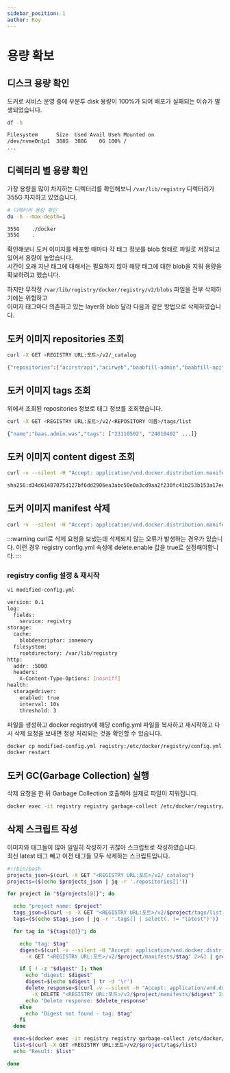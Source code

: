 ```yaml
---
sidebar_position: 1
author: Roy
---
```



# 용량 확보

## 디스크 용량 확인

도커로 서비스 운영 중에 <UnderLine>우분투 disk 용량이 100%</UnderLine>가 되어 배포가 실패되는 이슈가 발생되었습니다.

```bash {3-5}
df -h

Filesystem      Size  Used Avail Use% Mounted on
/dev/nvme0n1p1  388G  388G    0G 100% /
...
```

## 디렉터리 별 용량 확인

가장 용량을 많이 차지하는 디렉터리를 확인해보니 `/var/lib/registry` 디렉터리가 <UnderLine>355G</UnderLine> 차지하고 있었습니다.

```bash {4-5}
# 디렉터리 용량 확인
du -h --max-depth=1

355G	./docker
355G	.
```

확인해보니 <Highlight>도커 이미지를 배포할 때마다 각 태그 정보를 blob 형태로 파일로 저장되고 있어서 용량이 높았습니다.</Highlight><br/>
시간이 오래 지난 태그에 대해서는 필요하지 않아 해당 태그에 대한 blob을 지워 용량을 확보하려고 했습니다.<br/>

하지만 무작정 `/var/lib/registry/docker/registry/v2/blobs` 파일을 전부 삭제하기에는 위험하고<br/>
이미지 태그마다 의존하고 있는 layer와 blob 달라 다음과 같은 방법으로 삭제하였습니다.

## 도커 이미지 repositories 조회

```bash {3-5}
curl -X GET <REGISTRY URL:포트>/v2/_catalog

{"repositories":["acirstrapi","acirweb","baabfill-admin","baabfill-api","baabfill-web","baas.admin.was","baas.badd.was","baas.badd.web","baas.cwcar.web","baas.evking.app","baas.evking.was","baas.evking.web","baas.springbatch.was","baas.subcal.api","baas.subcal.web","badd.api","batchserver","chronograf","convertserver","csms-backend","csms-frontend","csms-websocket","ems-batch","ems-bridge","ems-schedule-batch","ems-statics-batch","ems.web.was","ev-data-compressor","ev_simulation","evmonadmmongo","grafana","kapacitor","keystone","mogi","nipaapi","p-ev","parseserver","parseserver_imas","pevapi","pmbis","pmcore","pmg-web","pmg.web.app","pmobd","pmpline","queuemaker","queuemaker_imas","r-ess","rproxy","safety.api","safety.web","statsadmin","sv-controlapi","sv-controlweb","telegraf","toc.web","webmonitor"]}
```

## 도커 이미지 tags 조회

위에서 조회된 repositories 정보로 태그 정보를 조회했습니다.

```bash {3-5}
curl -X GET <REGISTRY URL:포트>/v2/<REPOSITORY 이름>/tags/list

{"name":"baas.admin.was","tags": ["23110502", "24010402" ...]}
```

## 도커 이미지 content digest 조회

```bash {3-5}
curl -v --silent -H "Accept: application/vnd.docker.distribution.manifest.v2+json" -X GET http://<REGISTRY URL:포트>/v2/<REPOSITORY 이름>/manifests/<TAG 이름> 2>&1 | grep Docker-Content-Digest | awk '{print ($3)}'

sha256:d34d61487075d127bf6dd2906ea3abc50e0a3cd9aa2f230fc41b253b153a17ee
```

## 도커 이미지 manifest 삭제

```bash {3-5}
curl -v --silent -H "Accept: application/vnd.docker.distribution.manifest.v2+json" -X DELETE http://<REGISTRY URL:포트>/v2/<REPOSITORY 이름>/manifests/<DIGEST 정보>
```

:::warning
curl로 삭제 요청을 보냈는데 삭제되지 않는 오류가 발생하는 경우가 있습니다.
이런 경우 registry config.yml 속성에 delete.enable 값을 true로 설정해야합니다.
:::

### registry config 설정 & 재시작

```bash title="modified-config.yml" {3-20}
vi modified-config.yml

version: 0.1
log:
  fields:
    service: registry
storage:
  cache:
    blobdescriptor: inmemory
  filesystem:
    rootdirectory: /var/lib/registry
http:
  addr: :5000
  headers:
    X-Content-Type-Options: [nosniff]
health:
  storagedriver:
    enabled: true
    interval: 10s
    threshold: 3
```

파일을 생성하고 docker registry에 해당 config.yml 파일을 복사하고 재시작하고 다시 삭제 요청을 보내면 정상 처리되는 것을 확인할 수 있습니다.

```bash
docker cp modified-config.yml registry:/etc/docker/registry/config.yml
docker restart
```

## 도커 GC(Garbage Collection) 실행

삭제 요청을 한 뒤 Garbage Collection 호출해야 실제로 파일이 지워집니다.

```bash
docker exec -it registry registry garbage-collect /etc/docker/registry/config.yml
```

## 삭제 스크립트 작성

이미지와 태그들이 많아 일일히 작성하기 귀찮아 스크립트로 작성하였습니다.<br/>
최신 latest 태그 빼고 이전 태그들 모두 삭제하는 스크립트입니다.

```bash title="registry-clear.sh"
#!/bin/bash
projects_json=$(curl -X GET "<REGISTRY URL:포트>/v2/_catalog")
projects=($(echo $projects_json | jq -r '.repositories[]'))

for project in "${projects[@]}"; do

  echo "project name: $project"
  tags_json=$(curl -s -X GET "<REGISTRY URL:포트>/v2/$project/tags/list")
  tags=($(echo $tags_json | jq -r '.tags[] | select(. != "latest")'))

  for tag in "${tags[@]}"; do

    echo "tag: $tag"
    digest=$(curl -v --silent -H "Accept: application/vnd.docker.distribution.manifest.v2+json" \
      -X GET "<REGISTRY URL:포트>/v2/$project/manifests/$tag" 2>&1 | grep docker-content-digest | awk '{print $3}')

    if [ ! -z "$digest" ]; then
      echo "digest: $digest"
      digest=$(echo $digest | tr -d '\r')
      delete_response=$(curl -v --silent -H "Accept: application/vnd.docker.distribution.manifest.v2+json" \
        -X DELETE "<REGISTRY URL:포트>/v2/$project/manifests/$digest" 2>&1)
      echo "Delete response: $delete_response"
    else
      echo "Digest not found - tag: $tag"
    fi
  done

  exec=$(docker exec -it registry registry garbage-collect /etc/docker/registry/config.yml)
  list=$(curl -X GET <REGISTRY URL:포트>/v2/$project/tags/list)
  echo "Result: $list"

done
```
